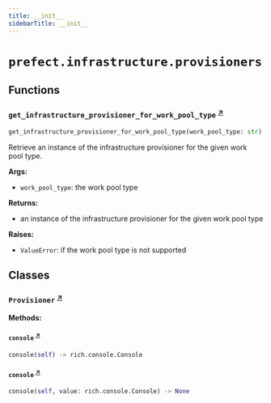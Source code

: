 ```yaml
---
title: __init__
sidebarTitle: __init__
---
```


# `prefect.infrastructure.provisioners`

## Functions

### `get_infrastructure_provisioner_for_work_pool_type` <sup><a href="https://github.com/prefecthq/prefect/blob/main/src/prefect/infrastructure/provisioners/__init__.py#L38" target="_blank">↗</a></sup>

```python
get_infrastructure_provisioner_for_work_pool_type(work_pool_type: str) -> Type[Provisioner]
```


Retrieve an instance of the infrastructure provisioner for the given work pool type.

**Args:**
- `work_pool_type`: the work pool type

**Returns:**
- an instance of the infrastructure provisioner for the given work pool type

**Raises:**
- `ValueError`: if the work pool type is not supported


## Classes

### `Provisioner` <sup><a href="https://github.com/prefecthq/prefect/blob/main/src/prefect/infrastructure/provisioners/__init__.py#L23" target="_blank">↗</a></sup>

**Methods:**

#### `console` <sup><a href="https://github.com/prefecthq/prefect/blob/main/src/prefect/infrastructure/provisioners/__init__.py#L25" target="_blank">↗</a></sup>

```python
console(self) -> rich.console.Console
```

#### `console` <sup><a href="https://github.com/prefecthq/prefect/blob/main/src/prefect/infrastructure/provisioners/__init__.py#L28" target="_blank">↗</a></sup>

```python
console(self, value: rich.console.Console) -> None
```
